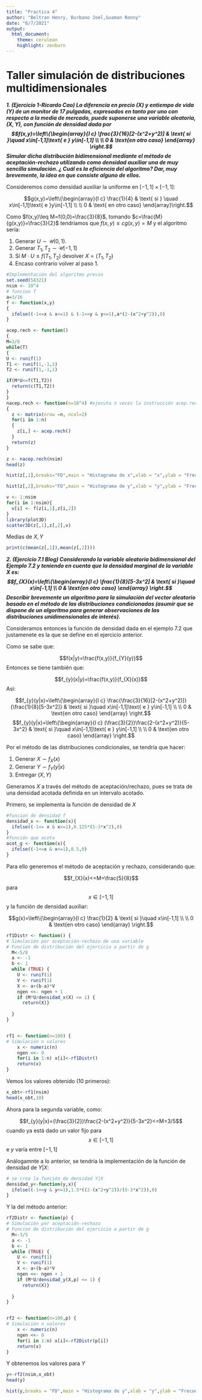 ```yaml
---
title: "Practica 4"
author: "Beltran Henry, Burbano Joel,Guaman Ronny"
date: "6/7/2021"
output: 
  html_document: 
    theme: cerulean
    highlight: zenburn
---
```


# Taller simulación de distribuciones multidimensionales

***1. (Ejercicio 1-Ricardo Cao) La diferencia en precio $(X)$ y entiempo de vida $(Y)$ de un monitor de 17 pulgadas, expresados en tanto por uno con respecto a la media de mercado, puede suponerse una variable aleatoria, $(X,Y)$, con función de densidad dada por $$f(x,y)=\left\{\begin{array}{l c} \frac{3}{16}[2-(x^2+y^2)] & \text{ si }\quad x\in[-1,1]\text{ e } y\in[-1,1] \\ \\ 0 & \text{en otro caso} \end{array} \right.$$ Simular dicha distribución bidimensional mediante el método de aceptación-rechazo utilizando como densidad auxiliar una de muy sencilla simulación. ¿ Cuál es la eficiencia del algoritmo? Dar, muy brevemente, la idea en que consiste alguno de ellos.***

Consideremos como densidad auxiliar la uniforme en $[-1,1]\times[-1,1]:$

$$g(x,y)=\left\{\begin{array}{l c} \frac{1}{4} & \text{ si } \quad x\in[-1,1]\text{ e }y\in[-1,1] \\ \\ 0 & \text{ en otro caso} \end{array}\right.$$

Como $f(x,y)\leq M=f(0,0)=\frac{3}{8}$, tomando $c=\frac{M}{g(x,y)}=\frac{3}{2}$ tendríamos que $f(x,y)\leq cg(x,y)=M$ y el algoritmo sería:

1. Generar $U \sim \mathcal{U}(0,1)$.
2. Generar $T_1,\,T_2\sim \mathcal{U}[-1,1]$
3. Si $M\cdot U\leq f(T_1,T_2)$ devolver $X=(T_1,T_2)$
4. Encaso contrario volver al paso 1.

```r
#Implementación del algoritmo previo
set.seed(54321)
nsim <- 10^4
# funcion f
a=3/16
f <- function(x,y)
{
  ifelse((-1<=x & x<=1) & (-1<=y & y<=1),a*(2-(x^2+y^2)),0)
}

acep.rech <- function()
{
M=3/8
while(T)
{
U <- runif(1)
T1 <- runif(1,-1,1)
T2 <- runif(1,-1,1)

if(M*U<=f(T1,T2)) 
  return(c(T1,T2))
}
}
nacep.rech <- function(n=10^4) #ejecuta n veces la instrucción acep.rech()
{
  z <- matrix(nrow =n, ncol=2)
  for(i in 1:n)
  {
    z[i,] <- acep.rech()
  }
  return(z)
}

```


```r
z <- nacep.rech(nsim)
head(z)
```

```r
hist(z[,1],breaks="FD",main = "Histograma de x",xlab = "x",ylab = "Frecuencia")
```

```r
hist(z[,2],breaks="FD",main = "Histograma de y",xlab = "y",ylab = "Frecuencia")
```
```r
v <- 1:nsim
for(i in 1:nsim){
  v[i] <- f(z[i,1],z[i,2])
}
library(plot3D)
scatter3D(z[,1],z[,2],v)
```

Medias de $X,Y$

```r
print(c(mean(z[,1]),mean(z[,2])))
```

***2. (Ejercicio 7.1 Blog) Considerando la variable aleatoria bidimensional del Ejemplo 7.2 y teniendo en cuenta que la densidad marginal de la variable $X$ es: $$f_{X}(x)=\left\{\begin{array}{l c} \frac{1}{8}[5-3x^2] & \text{ si }\quad x\in[-1,1] \\ 0 & \text{en otro caso} \end{array} \right.$$ Describir brevemente un algoritmo para la simulación del vector aleatorio basado en el método de las distribuciones condicionadas (asumir que se dispone de un algoritmo para generar observaciones de las distribuciones unidimensionales de interés).***

Consideramos entonces la función de densidad dada en el ejemplo 7.2 que justamenete es la que se define en el ejercicio anterior.

Como se sabe que:

$$f(x|y)=\frac{f(x,y)}{f_{Y}(y)}$$
Entonces se tiene también que:

$$f_{y}(x|y)=\frac{f(x,y)}{f_{X}(x)}$$
Así:

$$f_{y}(y|x)=\left\{\begin{array}{l c} \frac{\frac{3}{16}[2-(x^2+y^2)]}{\frac{1}{8}[5-3x^2]} & \text{ si }\quad x\in[-1,1]\text{ e } y\in[-1,1] \\ \\ 0 & \text{en otro caso} \end{array} \right.$$
$$f_{y}(y|x)=\left\{\begin{array}{l c} (\frac{3}{2})\frac{2-(x^2+y^2)}{5-3x^2} & \text{ si }\quad x\in[-1,1]\text{ e } y\in[-1,1] \\ \\ 0 & \text{en otro caso} \end{array} \right.$$

Por el método de las distribuciones condicionales, se tendría que hacer:

1. Generar $X \sim f_{X}(x)$
2. Generar $Y \sim f_{Y}(y|x)$
3. Entregar $(X,Y)$

Generamos $X$ a través del método de aceptación/rechazo, pues se trata de una densidad acotada definida en un intervalo acotado.

Primero, se implementa la función de densidad de $X$

```r
#funcion de densidad f
densidad_x <- function(x){ 
  ifelse((-1<= x & x<=1),0.125*(5-3*x^2),0)
}
#función que acota
acot_g <- function(x){
  ifelse((-1<=x & x<=1),0.5,0)
}

```

Para ello generemos el método de aceptación y rechazo, considerando que:

$$f_{X}(x)<=M=\frac{5}{8}$$ para $$x \in [-1,1]$$ y la función de densidad auxiliar:

$$g(x)=\left\{\begin{array}{l c} \frac{1}{2} & \text{ si }\quad x\in[-1,1] \\ \\ 0 & \text{en otro caso} \end{array} \right.$$

```r

rf1Distr <- function() {
# Simulación por aceptación-rechazo de una variable
# Funcion de distribución del ejercicio a partir de g
  M<-5/8
  a <- -1
  b <- 1
  while (TRUE) {
    U <- runif(1)
    V <- runif(1)
    X <- a+(b-a)*V
    ngen <<- ngen + 1 
    if (M*U/densidad_x(X) <= 1) {
      return(X)}
    
  }
}


rf1 <- function(n=100) {
# Simulación n valores 
    x <- numeric(n)
    ngen <<- 0 
    for(i in 1:n) x[i]<-rf1Distr()
    return(x)
}

```

Vemos los valores obtenido (10 primeros):

```r
x_obt<-rf1(nsim)
head(x_obt,10)
```
Ahora para la segunda variable, como:

$$f_{y}(y|x)=(\frac{3}{2})\frac{2-(x^2+y^2)}{5-3x^2}<=M=3/5$$ cuando ya está dado un valor fijo para $$x \in [-1,1]$$ e $y$ varía entre $[-1,1]$

Análogamnte a lo anterior, se tendría la implementación de la función de densidad de $Y|X$:

```r
# se crea la función de densidad Y|X
densidad_y<-function(y,x){
  ifelse((-1<=y & y<=1),1.5*((2-(x^2+y^2))/(5-3*x^2)),0)
}
```

Y la del método anterior:

```r

rf2Distr <- function(p) {
# Simulación por aceptación-rechazo
# Funcion de distribución del ejercicio a partir de g
  M<-3/5
  a <- -1
  b <- 1
  while (TRUE) {
    U <- runif(1)
    V <- runif(1)
    X <- a+(b-a)*V
    ngen <<- ngen + 1
    if (M*U/densidad_y(X,p) <= 1) {
      return(X)}
    
  }
}


rf2 <- function(n=100,p) {
# Simulación n valores 
    x <- numeric(n)
    ngen <<- 0 
    for(i in 1:n) x[i]<-rf2Distr(p[i])
    return(x)
}

```

Y obtenemos los valores para $Y$

```r
y<-rf2(nsim,x_obt)
head(y)
```

```r
hist(y,breaks = "FD",main = "Histograma de y",xlab = "y",ylab = "Frecuencia")
```

